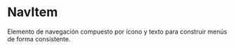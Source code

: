 
<Meta of={Stories} />

# NavItem

Elemento de navegación compuesto por ícono y texto para construir menús de forma consistente.

<Story id="molecules-navitem--default" />

<ArgsTable of={NavItem} story="Default" />
